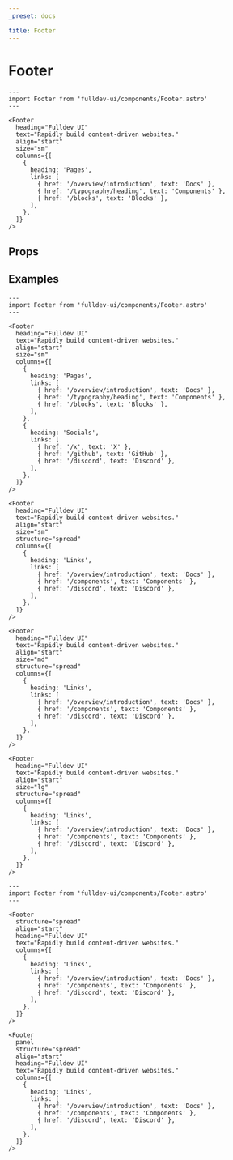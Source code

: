 ```yaml
---
_preset: docs

title: Footer
---
```


# Footer


```astro live
---
import Footer from 'fulldev-ui/components/Footer.astro'
---

<Footer
  heading="Fulldev UI"
  text="Rapidly build content-driven websites."
  align="start"
  size="sm"
  columns={[
    {
      heading: 'Pages',
      links: [
        { href: '/overview/introduction', text: 'Docs' },
        { href: '/typography/heading', text: 'Components' },
        { href: '/blocks', text: 'Blocks' },
      ],
    },
  ]}
/>
```

## Props

<PropsTable />

## Examples

```astro live
---
import Footer from 'fulldev-ui/components/Footer.astro'
---

<Footer
  heading="Fulldev UI"
  text="Rapidly build content-driven websites."
  align="start"
  size="sm"
  columns={[
    {
      heading: 'Pages',
      links: [
        { href: '/overview/introduction', text: 'Docs' },
        { href: '/typography/heading', text: 'Components' },
        { href: '/blocks', text: 'Blocks' },
      ],
    },
    {
      heading: 'Socials',
      links: [
        { href: '/x', text: 'X' },
        { href: '/github', text: 'GitHub' },
        { href: '/discord', text: 'Discord' },
      ],
    },
  ]}
/>

<Footer
  heading="Fulldev UI"
  text="Rapidly build content-driven websites."
  align="start"
  size="sm"
  structure="spread"
  columns={[
    {
      heading: 'Links',
      links: [
        { href: '/overview/introduction', text: 'Docs' },
        { href: '/components', text: 'Components' },
        { href: '/discord', text: 'Discord' },
      ],
    },
  ]}
/>

<Footer
  heading="Fulldev UI"
  text="Rapidly build content-driven websites."
  align="start"
  size="md"
  structure="spread"
  columns={[
    {
      heading: 'Links',
      links: [
        { href: '/overview/introduction', text: 'Docs' },
        { href: '/components', text: 'Components' },
        { href: '/discord', text: 'Discord' },
      ],
    },
  ]}
/>

<Footer
  heading="Fulldev UI"
  text="Rapidly build content-driven websites."
  align="start"
  size="lg"
  structure="spread"
  columns={[
    {
      heading: 'Links',
      links: [
        { href: '/overview/introduction', text: 'Docs' },
        { href: '/components', text: 'Components' },
        { href: '/discord', text: 'Discord' },
      ],
    },
  ]}
/>
```

```astro live
---
import Footer from 'fulldev-ui/components/Footer.astro'
---

<Footer
  structure="spread"
  align="start"
  heading="Fulldev UI"
  text="Rapidly build content-driven websites."
  columns={[
    {
      heading: 'Links',
      links: [
        { href: '/overview/introduction', text: 'Docs' },
        { href: '/components', text: 'Components' },
        { href: '/discord', text: 'Discord' },
      ],
    },
  ]}
/>

<Footer
  panel
  structure="spread"
  align="start"
  heading="Fulldev UI"
  text="Rapidly build content-driven websites."
  columns={[
    {
      heading: 'Links',
      links: [
        { href: '/overview/introduction', text: 'Docs' },
        { href: '/components', text: 'Components' },
        { href: '/discord', text: 'Discord' },
      ],
    },
  ]}
/>
```
